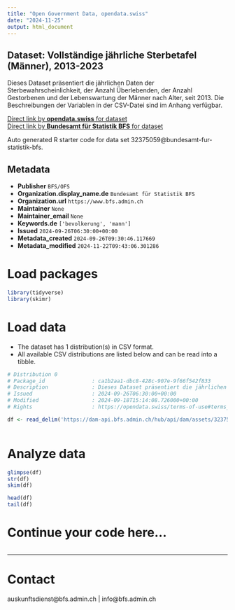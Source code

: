 ```yaml
---
title: "Open Government Data, opendata.swiss"
date: "2024-11-25"
output: html_document
---
```


## Dataset: Vollständige jährliche Sterbetafel (Männer), 2013-2023

Dieses Dataset präsentiert die jährlichen Daten der Sterbewahrscheinlichkeit, der Anzahl Überlebenden, der Anzahl Gestorbenen und der Lebenswartung der Männer nach Alter, seit 2013. Die Beschreibungen der Variablen in der CSV-Datei sind im Anhang verfügbar.

[Direct link by **opendata.swiss** for dataset](https://opendata.swiss/de/dataset/vollstandige-jahrliche-sterbetafel-manner-2013-2023)<br>
[Direct link by **Bundesamt für Statistik BFS** for dataset](https://www.bfs.admin.ch/asset/de/ts-x-01.04.02.02.04)

Auto generated R starter code for data set 32375059@bundesamt-fur-statistik-bfs.

## Metadata

- **Publisher** `BFS/OFS`
- **Organization.display_name.de** `Bundesamt für Statistik BFS`
- **Organization.url** `https://www.bfs.admin.ch`
- **Maintainer** `None`
- **Maintainer_email** `None`
- **Keywords.de** `['bevolkerung', 'mann']`
- **Issued** `2024-09-26T06:30:00+00:00`
- **Metadata_created** `2024-09-26T09:30:46.117669`
- **Metadata_modified** `2024-11-22T09:43:06.301286`


# Load packages

```r

library(tidyverse)
library(skimr)

```

# Load data

-   The dataset has 1 distribution(s) in CSV format.
-   All available CSV distributions are listed below and can be read into a tibble.

```r

# Distribution 0
# Package_id               : ca1b2aa1-dbc8-428c-907e-9f66f542f833
# Description              : Dieses Dataset präsentiert die jährlichen Daten der Sterbewahrscheinlichkeit, der Anzahl Überlebenden, der Anzahl Gestorbenen und der Lebenswartung der Männer nach Alter, seit 2013. Die Beschreibungen der Variablen in der CSV-Datei sind im Anhang verfügbar.
# Issued                   : 2024-09-26T06:30:00+00:00
# Modified                 : 2024-09-18T15:14:08.726000+00:00
# Rights                   : https://opendata.swiss/terms-of-use#terms_by_ask

df <- read_delim('https://dam-api.bfs.admin.ch/hub/api/dam/assets/32375063/master')



```

# Analyze data

```r

glimpse(df)
str(df)
skim(df)

head(df)
tail(df)

```

# Continue your code here...

```r

```

------------------------------------------------------------------------

# Contact

auskunftsdienst@bfs.admin.ch | info@bfs.admin.ch
